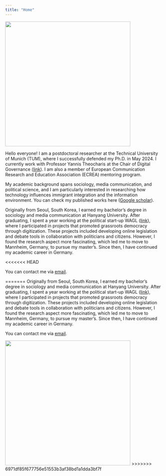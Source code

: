 ```yaml
---
title: "Home"
---
```

![](images/meshaki.JPG){width=400px}

Hello everyone! 
I am a postdoctoral researcher at the Technical University of Munich (TUM), where I successfully defended my Ph.D. in May 2024. I currently work with Professor Yannis Theocharis at the Chair of Digital Governance ([link](https://www.hfp.tum.de/digitalgovernance/startseite/)). I am also a member of European Communication Research and Education Association (ECREA) mentoring program. 

My academic background spans sociology, media communication, and political science, and I am particularly interested in researching how technology influences immigrant integration and the information environment. You can check my published works here ([Google scholar](https://scholar.google.com/citations?user=AaxICu8AAAAJ&hl=en&authuser=1)).


Originally from Seoul, South Korea, I earned my bachelor’s degree in sociology and media communication at Hanyang University. After graduating, I spent a year working at the political start-up WAGL ([link](http://wagl.net/)), where I participated in projects that promoted grassroots democracy through digitization. These projects included developing online legislation and debate tools in collaboration with politicians and citizens. However, I found the research aspect more fascinating, which led me to move to Mannheim, Germany, to pursue my master's. Since then, I have continued my academic career in Germany.


<<<<<<< HEAD

You can contact me via [email](so.jin@tum.de).

=======
Originally from Seoul, South Korea, I earned my bachelor’s degree in sociology and media communication at Hanyang University. After graduating, I spent a year working at the political start-up WAGL ([link](http://wagl.net/)), where I participated in projects that promoted grassroots democracy through digitization. These projects included developing online legislation and debate tools in collaboration with politicians and citizens. However, I found the research aspect more fascinating, which led me to move to Mannheim, Germany, to pursue my master's. Since then, I have continued my academic career in Germany.  

You can contact me via [email](so.jin@tum.de).

![](images/meshaki.JPG){width=400px}
>>>>>>> 6971df85f677756e51553b3af38bd1a1dda3bf7f
